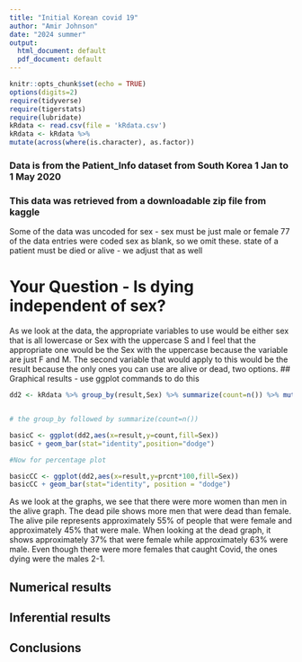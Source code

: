 ```yaml
---
title: "Initial Korean covid 19"
author: "Amir Johnson"
date: "2024 summer"
output:
  html_document: default
  pdf_document: default
---
```


```r
knitr::opts_chunk$set(echo = TRUE)
options(digits=2)
require(tidyverse)
require(tigerstats)
require(lubridate)
kRdata <- read.csv(file = 'kRdata.csv')
kRdata <- kRdata %>%
mutate(across(where(is.character), as.factor))

```
### Data is from the Patient_Info dataset from South Korea 1 Jan to 1 May 2020
### This data was retrieved from a downloadable zip file from kaggle

Some of the data was uncoded for sex - sex must be just male or female
77 of the data entries were coded sex  as blank, so we omit these.
state of a patient must be died or alive - we adjust that as well   
  
# Your Question - Is dying independent of sex?


As we look at the data, the appropriate variables to use would be either sex that
is all lowercase or Sex with the uppercase S and I feel that the appropriate one
would be the Sex with the uppercase because the variable are just F and M. The
second variable that would apply to this would be the result because the only ones
you can use are alive or dead, two options.
## Graphical results - use ggplot commands to do this  


```r
dd2 <- kRdata %>% group_by(result,Sex) %>% summarize(count=n()) %>% mutate(prcnt=count/sum(count))


# the group_by followed by summarize(count=n())

basicC <- ggplot(dd2,aes(x=result,y=count,fill=Sex))
basicC + geom_bar(stat="identity",position="dodge")

#Now for percentage plot

basicCC <- ggplot(dd2,aes(x=result,y=prcnt*100,fill=Sex)) 
basicCC + geom_bar(stat="identity", position = "dodge")
```
   
As we look at the graphs, we see that there were more women than men in the alive graph. The dead pile shows more men that were dead than female. The alive pile represents approximately 55% of people that were female and approximately 45% that were male. When looking at the dead graph, it shows approximately 37% that were female while approximately 63% were male. Even though there were more females that caught Covid, the ones dying were the males 2-1.





  
## Numerical results



## Inferential results 




## Conclusions

